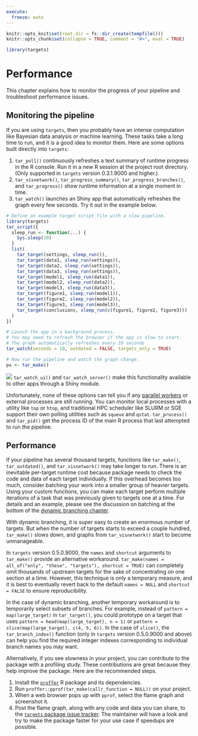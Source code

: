 ```yaml
---
execute:
  freeze: auto
---
```


```r
knitr::opts_knit$set(root.dir = fs::dir_create(tempfile()))
knitr::opts_chunk$set(collapse = TRUE, comment = "#>", eval = TRUE)
```

```r
library(targets)
```

# Performance {#performance}

This chapter explains how to monitor the progress of your pipeline and troubleshoot performance issues.

## Monitoring the pipeline

If you are using `targets`, then you probably have an intense computation like Bayesian data analysis or machine learning. These tasks take a long time to run, and it is a good idea to monitor them. Here are some options built directly into `targets`:

1. `tar_poll()` continuously refreshes a text summary of runtime progress in the R console. Run it in a new R session at the project root directory. (Only supported in `targets` version 0.3.1.9000 and higher.)
1. `tar_visnetwork()`, `tar_progress_summary()`, `tar_progress_branches()`, and `tar_progress()` show runtime information at a single moment in time.
1. `tar_watch()` launches an Shiny app that automatically refreshes the graph every few seconds. Try it out in the example below.

```r
# Define an example target script file with a slow pipeline.
library(targets)
tar_script({
  sleep_run <- function(...) {
    Sys.sleep(10)
  }
  list(
    tar_target(settings, sleep_run()),
    tar_target(data1, sleep_run(settings)),
    tar_target(data2, sleep_run(settings)),
    tar_target(data3, sleep_run(settings)),
    tar_target(model1, sleep_run(data1)),
    tar_target(model2, sleep_run(data2)),
    tar_target(model3, sleep_run(data3)),
    tar_target(figure1, sleep_run(model1)),
    tar_target(figure2, sleep_run(model2)),
    tar_target(figure3, sleep_run(model3)),
    tar_target(conclusions, sleep_run(c(figure1, figure2, figure3)))
  )
})

# Launch the app in a background process.
# You may need to refresh the browser if the app is slow to start.
# The graph automatically refreshes every 10 seconds
tar_watch(seconds = 10, outdated = FALSE, targets_only = TRUE)

# Now run the pipeline and watch the graph change.
px <- tar_make()
```

![](./man/figures/tar_watch.png)
`tar_watch_ui()` and `tar_watch_server()` make this functionality available to other apps through a Shiny module.

Unfortunately, none of these options can tell you if any [parallel workers](#hpc) or external processes are still running. You can monitor local processes with a utility like `top` or `htop`, and traditional HPC scheduler like SLURM or SGE support their own polling utilities such as `squeue` and `qstat`. `tar_process()` and `tar_pid()` get the process ID of the main R process that last attempted to run the pipeline.

## Performance

If your pipeline has several thousand targets, functions like `tar_make()`, `tar_outdated()`, and `tar_visnetwork()` may take longer to run. There is an inevitable per-target runtime cost because package needs to check the code and data of each target individually. If this overhead becomes too much, consider batching your work into a smaller group of heavier targets. Using your custom functions, you can make each target perform multiple iterations of a task that was previously given to targets one at a time. For details and an example, please see the discussion on batching at the bottom of the [dynamic branching chapter](#dynamic).

With dynamic branching, it is super easy to create an enormous number of targets. But when the number of targets starts to exceed a couple hundred, `tar_make()` slows down, and graphs from `tar_visnetwork()` start to become unmanageable.

In `targets` version 0.5.0.9000, the `names` and `shortcut` arguments to `tar_make()` provide an alternative workaround. `tar_make(names = all_of("only", "these", "targets"), shortcut = TRUE)` can completely omit thousands of upstream targets for the sake of concentrating on one section at a time. However, this technique is only a temporary measure, and it is best to eventually revert back to the default `names = NULL` and `shortcut = FALSE` to ensure reproducibility.

In the case of dynamic branching, another temporary workaround is to temporarily select subsets of branches. For example, instead of `pattern = map(large_target)` in `tar_target()`, you could prototype on a target that uses `pattern = head(map(large_target), n = 1)` or `pattern = slice(map(large_target), c(4, 5, 6))`. In the case of `slice()`, the `tar_branch_index()` function (only in `targets` version 0.5.0.9000 and above) can help you find the required integer indexes  corresponding to individual branch names you may want.

Alternatively, if you see slowness in your project, you can contribute to the package with a profiling study. These contributions are great because they help improve the package. Here are the recommended steps.

1. Install the [`proffer`](https://github.com/r-prof/proffer) R package and its dependencies.
1. Run `proffer::pprof(tar_make(callr_function = NULL))` on your project.
1. When a web browser pops up with `pprof`, select the flame graph and screenshot it.
1. Post the flame graph, along with any code and data you can share, to the [`targets` package issue tracker](https://github.com/ropensci/targets/issues). The maintainer will have a look and try to make the package faster for your use case if speedups are possible.
